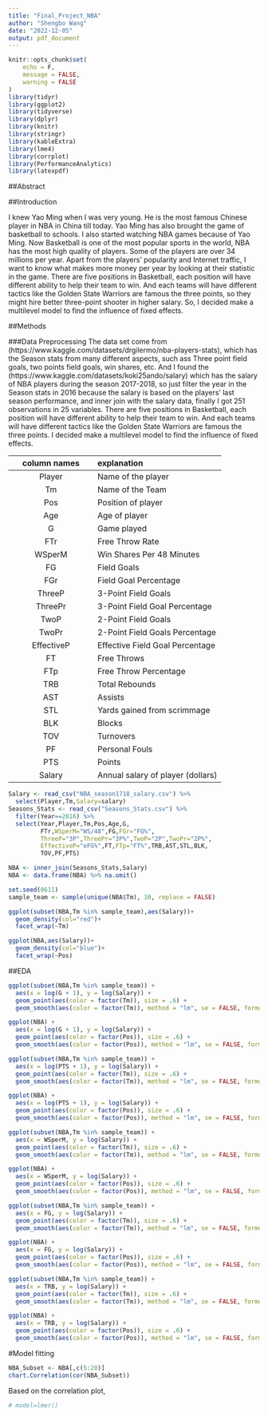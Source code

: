 ```yaml
---
title: "Final_Project_NBA"
author: "Shengbo Wang"
date: "2022-12-05"
output: pdf_document
---
```


```r
knitr::opts_chunk$set(
	echo = F,
	message = FALSE,
	warning = FALSE
)
library(tidyr)
library(ggplot2)
library(tidyverse)
library(dplyr)
library(knitr)
library(stringr)
library(kableExtra)
library(lme4)
library(corrplot)
library(PerformanceAnalytics)
library(latexpdf)
```

##Abstract

##Introduction

I knew Yao Ming when I was very young. He is the most famous Chinese player in NBA in China till today. Yao Ming has also brought the game of basketball to schools. I also started watching NBA games because of Yao Ming. Now Basketball is one of the most popular sports in the world, NBA has the most high quality of players. Some of the players are over 34 millions per year. Apart from the players' popularity and Internet traffic, I want to know what makes more money per year by looking at their statistic in the game. There are five positions in Basketball, each position will have different ability to help their team to win. And each teams will have different tactics like the Golden State Warriors are famous the three points, so they might hire better three-point shooter in higher salary. So, I decided make a multilevel model to find the influence of fixed effects.

##Methods


###Data Preprocessing
The data set come from (https://www.kaggle.com/datasets/drgilermo/nba-players-stats), which has the Season stats from many different aspects, such ass Three point field goals, two points field goals, win shares, etc. And I found the (https://www.kaggle.com/datasets/koki25ando/salary) which has the salary of NBA players during the season 2017-2018, so just filter the year in the Season stats in 2016 because the salary is based on the players' last season performance, and inner join with the salary data, finally I got 251 observations in 25 variables. There are five positions in Basketball, each position will have different ability to help their team to win. And each teams will have different tactics like the Golden State Warriors are famous the three points. I decided make a multilevel model to find the influence of fixed effects.


| column names    | explanation                                         |
| :--:            | :-----                                              |
| Player          | Name of the player                                  |
| Tm              | Name of the Team                                    |
| Pos             | Position of player                                  |
| Age             | Age of player                                       |
| G               | Game played                                         |
| FTr             | Free Throw Rate                                     |
| WSperM          | Win Shares Per 48 Minutes                           |
| FG              | Field Goals                                         |
| FGr             | Field Goal Percentage                               |
| ThreeP          | 3-Point Field Goals                                 |
| ThreePr         | 3-Point Field Goal Percentage                       |  
| TwoP            | 2-Point Field Goals                                 |
| TwoPr           | 2-Point Field Goals Percentage                      |
| EffectiveP      | Effective Field Goal Percentage                     |
| FT              | Free Throws                                         |
| FTp             | Free Throw Percentage                               |
| TRB             | Total Rebounds                                      |
| AST             | Assists                                             |
| STL             | Yards gained from scrimmage                         |
| BLK             | Blocks                                              |
| TOV             | Turnovers                                           |
| PF              | Personal Fouls                                      |
| PTS             | Points                                              |
| Salary          | Annual salary of player (dollars)                   |

```r
Salary <- read_csv("NBA_season1718_salary.csv") %>% 
  select(Player,Tm,Salary=salary)
Seasons_Stats <- read_csv("Seasons_Stats.csv") %>%
  filter(Year==2016) %>%
  select(Year,Player,Tm,Pos,Age,G,
         FTr,WSperM="WS/48",FG,FGr="FG%",
         ThreeP="3P",ThreePr="3P%",TwoP="2P",TwoPr="2P%",
         EffectiveP="eFG%",FT,FTp="FT%",TRB,AST,STL,BLK,
         TOV,PF,PTS)

NBA <- inner_join(Seasons_Stats,Salary)
NBA <- data.frame(NBA) %>% na.omit()

set.seed(0611)
sample_team <- sample(unique(NBA$Tm), 10, replace = FALSE)

```

```r
ggplot(subset(NBA,Tm %in% sample_team),aes(Salary))+
  geom_density(col="red")+
  facet_wrap(~Tm)

ggplot(NBA,aes(Salary))+
  geom_density(col="blue")+
  facet_wrap(~Pos)


```

##EDA

```r
ggplot(subset(NBA,Tm %in% sample_team)) + 
  aes(x = log(G + 1), y = log(Salary)) + 
  geom_point(aes(color = factor(Tm)), size = .6) + 
  geom_smooth(aes(color = factor(Tm)), method = "lm", se = FALSE, formula = 'y ~ x')

ggplot(NBA) + 
  aes(x = log(G + 1), y = log(Salary)) + 
  geom_point(aes(color = factor(Pos)), size = .6) + 
  geom_smooth(aes(color = factor(Pos)), method = "lm", se = FALSE, formula = 'y ~ x')
```

```r

ggplot(subset(NBA,Tm %in% sample_team)) + 
  aes(x = log(PTS + 1), y = log(Salary)) + 
  geom_point(aes(color = factor(Tm)), size = .6) + 
  geom_smooth(aes(color = factor(Tm)), method = "lm", se = FALSE, formula = 'y ~ x')

ggplot(NBA) + 
  aes(x = log(PTS + 1), y = log(Salary)) + 
  geom_point(aes(color = factor(Pos)), size = .6) + 
  geom_smooth(aes(color = factor(Pos)), method = "lm", se = FALSE, formula = 'y ~ x')
```

```r
ggplot(subset(NBA,Tm %in% sample_team)) + 
  aes(x = WSperM, y = log(Salary)) + 
  geom_point(aes(color = factor(Tm)), size = .6) + 
  geom_smooth(aes(color = factor(Tm)), method = "lm", se = FALSE, formula = 'y ~ x')

ggplot(NBA) + 
  aes(x = WSperM, y = log(Salary)) + 
  geom_point(aes(color = factor(Pos)), size = .6) + 
  geom_smooth(aes(color = factor(Pos)), method = "lm", se = FALSE, formula = 'y ~ x')
```

```r
ggplot(subset(NBA,Tm %in% sample_team)) + 
  aes(x = FG, y = log(Salary)) + 
  geom_point(aes(color = factor(Tm)), size = .6) + 
  geom_smooth(aes(color = factor(Tm)), method = "lm", se = FALSE, formula = 'y ~ x')

ggplot(NBA) + 
  aes(x = FG, y = log(Salary)) + 
  geom_point(aes(color = factor(Pos)), size = .6) + 
  geom_smooth(aes(color = factor(Pos)), method = "lm", se = FALSE, formula = 'y ~ x')

```
```r
ggplot(subset(NBA,Tm %in% sample_team)) + 
  aes(x = TRB, y = log(Salary)) + 
  geom_point(aes(color = factor(Tm)), size = .6) + 
  geom_smooth(aes(color = factor(Tm)), method = "lm", se = FALSE, formula = 'y ~ x')

ggplot(NBA) + 
  aes(x = TRB, y = log(Salary)) + 
  geom_point(aes(color = factor(Pos)), size = .6) + 
  geom_smooth(aes(color = factor(Pos)), method = "lm", se = FALSE, formula = 'y ~ x')
```


#Model fitting

```r
NBA_Subset <- NBA[,c(5:20)]
chart.Correlation(cor(NBA_Subset))
```
Based on the correlation plot,

```r
# model=lmer()
```

